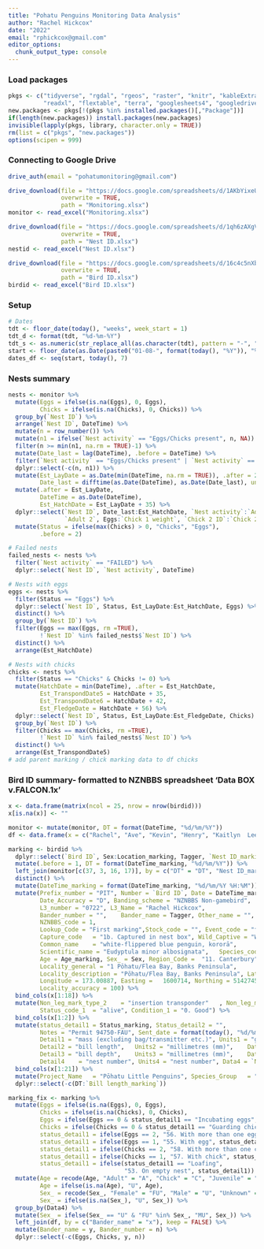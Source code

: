 ```yaml
---
title: "Pohatu Penguins Monitoring Data Analysis"
author: "Rachel Hickcox"
date: "2022"
email: "rphickcox@gmail.com"
editor_options: 
  chunk_output_type: console
---
```


### Load packages
```r
pkgs <- c("tidyverse", "rgdal", "rgeos", "raster", "knitr", "kableExtra", "broom", 
          "readxl", "flextable", "terra", "googlesheets4", "googledrive", "lubridate")
new.packages <- pkgs[!(pkgs %in% installed.packages()[,"Package"])]
if(length(new.packages)) install.packages(new.packages)
invisible(lapply(pkgs, library, character.only = TRUE))
rm(list = c("pkgs", "new.packages"))
options(scipen = 999)
```

### Connecting to Google Drive
```r
drive_auth(email = "pohatumonitoring@gmail.com")

drive_download(file = "https://docs.google.com/spreadsheets/d/1AKbYixeUF_LM8SEknA49wvnERDVeZFWEIAilM75m0nw", 
               overwrite = TRUE, 
               path = "Monitoring.xlsx")
monitor <- read_excel("Monitoring.xlsx")

drive_download(file = "https://docs.google.com/spreadsheets/d/1qh6zAXgVokfdx4WjjSls8qh4tAfEOL-bO3xg3CvRY44", 
               overwrite = TRUE,
               path = "Nest ID.xlsx")
nestid <- read_excel("Nest ID.xlsx")

drive_download(file = "https://docs.google.com/spreadsheets/d/16c4c5nXbz_PFf7iyN2DG7fExsi4P5uP-NSYAbCDX1rc", 
               overwrite = TRUE, 
               path = "Bird ID.xlsx")
birdid <- read_excel("Bird ID.xlsx")
```

### Setup
```r
# Dates
tdt <- floor_date(today(), "weeks", week_start = 1)
tdt_d <- format(tdt, "%d-%m-%Y")
tdt_s <- as.numeric(str_replace_all(as.character(tdt), pattern = "-", ""))
start <- floor_date(as.Date(paste0("01-08-", format(today(), "%Y")), "%d-%m-%Y"), "weeks", week_start = 1)
dates_df <- seq(start, today(), 7)
```

### Nests summary
```r
nests <- monitor %>%
  mutate(Eggs = ifelse(is.na(Eggs), 0, Eggs), 
         Chicks = ifelse(is.na(Chicks), 0, Chicks)) %>%  
  group_by(`Nest ID`) %>%
  arrange(`Nest ID`, DateTime) %>%
  mutate(n = row_number()) %>%
  mutate(n1 = ifelse(`Nest activity` == "Eggs/Chicks present", n, NA)) %>%
  filter(n >= min(n1, na.rm = TRUE)-1) %>%
  mutate(Date_last = lag(DateTime), .before = DateTime) %>%
  filter(`Nest activity` == "Eggs/Chicks present" | `Nest activity` == "FAILED") %>%
  dplyr::select(-c(n, n1)) %>%
  mutate(Est_LayDate = as.Date(min(DateTime, na.rm = TRUE)), .after = 2, 
         Date_last = difftime(as.Date(DateTime), as.Date(Date_last), units = "days")) %>%
  mutate(.after = Est_LayDate,
         DateTime = as.Date(DateTime), 
         Est_HatchDate = Est_LayDate + 35) %>% 
  dplyr::select(`Nest ID`, Date_last:Est_HatchDate, `Nest activity`:`Adult 1`, 
                `Adult 2`, Eggs:`Chick 1 weight`, `Chick 2 ID`:`Chick 2 weight`) %>%
  mutate(Status = ifelse(max(Chicks) > 0, "Chicks", "Eggs"), 
         .before = 2)

# Failed nests 
failed_nests <- nests %>%
  filter(`Nest activity` == "FAILED") %>%
  dplyr::select(`Nest ID`, `Nest activity`, DateTime)

# Nests with eggs
eggs <- nests %>% 
  filter(Status == "Eggs") %>% 
  dplyr::select(`Nest ID`, Status, Est_LayDate:Est_HatchDate, Eggs) %>% 
  distinct() %>% 
  group_by(`Nest ID`) %>% 
  filter(Eggs == max(Eggs, rm =TRUE), 
         !`Nest ID` %in% failed_nests$`Nest ID`) %>% 
  distinct() %>% 
  arrange(Est_HatchDate)

# Nests with chicks
chicks <- nests %>% 
  filter(Status == "Chicks" & Chicks != 0) %>% 
  mutate(HatchDate = min(DateTime), .after = Est_HatchDate, 
         Est_TranspondDate5 = HatchDate + 35,
         Est_TranspondDate6 = HatchDate + 42,
         Est_FledgeDate = HatchDate + 56) %>% 
  dplyr::select(`Nest ID`, Status, Est_LayDate:Est_FledgeDate, Chicks) %>% 
  group_by(`Nest ID`) %>% 
  filter(Chicks == max(Chicks, rm =TRUE), 
         !`Nest ID` %in% failed_nests$`Nest ID`) %>% 
  distinct() %>% 
  arrange(Est_TranspondDate5)
# add parent marking / chick marking data to df chicks
```

### Bird ID summary- formatted to NZNBBS spreadsheet 'Data BOX v.FALCON.1x'
```r
x <- data.frame(matrix(ncol = 25, nrow = nrow(birdid)))
x[is.na(x)] <- ""

monitor <- mutate(monitor, DT = format(DateTime, "%d/%m/%Y"))
df <- data.frame(x = c("Rachel", "Ave", "Kevin", "Henry", "Kaitlyn  Leeds", "Lucy Howell"), y = c("Rachel Hickcox", "Averil Parthonnaud", "Kevin Parthonnaud", "Henry Elsom", "Kaitlyn Leeds", "Lucy Howell"), n = c(0722, 0786, 1121, 0791, 1017, 1150))

marking <- birdid %>% 
  dplyr::select(`Bird ID`, Sex:Location_marking, Tagger, `Nest ID_marking`:`Bill length_marking`) %>% 
  mutate(.before = 1, DT = format(DateTime_marking, "%d/%m/%Y")) %>% 
  left_join(monitor[c(37, 3, 16, 17)], by = c("DT" = "DT", "Nest ID_marking" = "Nest ID")) %>% 
  distinct() %>% 
  mutate(DateTime_marking = format(DateTime_marking, "%d/%m/%Y %H:%M")) %>% 
  mutate(Prefix_number = "PIT", Number = `Bird ID`, Date = DateTime_marking, 
         Date_Accuracy = "D", Banding_scheme = "NZNBBS Non-gamebird",
         L3_number = "0722", L3_Name = "Rachel Hickcox", 
         Bander_number = "",	Bander_name = Tagger, Other_name = "", Other_contact = "",
         NZNBBS_code = 1,
         Lookup_Code = "First marking",Stock_code = "",	Event_code = "first-mark-in-hand",
         Capture_code	= "1b. Captured in nest box", Wild_Captive = "Wild",
         Common_name	= "white-flippered blue penguin, kororā",	
         Scientific_name = "Eudyptula minor albosignata",	Species_code = "016", 
         Age = Age_marking, Sex_ = Sex, Region_Code =  "11. Canterbury",
         Locality_general = "1 Pōhatu/Flea Bay, Banks Peninsula",
         Locality_description = "Pōhatu/Flea Bay, Banks Peninsula", Latitude =	-43.86838,	
         Longitude = 173.00887, Easting =	1600714, Northing =	5142745, Coordinate_system =	"WGS84", 
         Locality_accuracy = 100) %>% 
  bind_cols(x[1:18]) %>% 
  mutate(Non_leg_mark_type_2	= "insertion transponder"	, Non_leg_mark_id_2 = "*",
         Status_code_1	= "alive", Condition_1 = "0. Good") %>% 
  bind_cols(x[1:2]) %>% 
  mutate(status_detail1 = Status_marking, Status_detail2 = "",
         Notes = "Permit 94750-FAU", Sent_date = format(today(), "%d/%m/%Y %H:%M"), Moratorium	= "", 
         Detail1 = "mass (excluding bag/transmitter etc.)", Units1 = "grams (g)", Data1 = Weight_marking,
         Detail2 = "bill length",	Units2 = "millimetres (mm)",	Data2 =  `Bill length_marking`, 
         Detail3 = "bill depth",	Units3 = "millimetres (mm)",	Data3 =  `Bill depth_marking`, 
         Detail4	= "nest number", Units4	= "nest number", Data4 = `Nest ID_marking`) %>% 
  bind_cols(x[1:21]) %>% 
  mutate(Project_Name	= "Pōhatu Little Penguins", Species_Group	= "Penguins") %>% 
  dplyr::select(-c(DT:`Bill length_marking`))

marking_fix <- marking %>% 
  mutate(Eggs = ifelse(is.na(Eggs), 0, Eggs), 
         Chicks = ifelse(is.na(Chicks), 0, Chicks), 
         Eggs = ifelse(Eggs == 0 & status_detail1 == "Incubating eggs", 2, Eggs), 
         Chicks = ifelse(Chicks == 0 & status_detail1 == "Guarding chicks", 2, Chicks), 
         status_detail1 = ifelse(Eggs == 2, "56. With more than one egg", status_detail1),
         status_detail1 = ifelse(Eggs == 1, "55. With egg", status_detail1),
         status_detail1 = ifelse(Chicks == 2, "58. With more than one chick", status_detail1),
         status_detail1 = ifelse(Chicks == 1, "57. With chick", status_detail1),
         status_detail1 = ifelse(status_detail1 == "Loafing", 
                                 "53. On empty nest", status_detail1)) %>%  
  mutate(Age = recode(Age, "Adult" = "A", "Chick" = "C", "Juvenile" = "J", "Unknown" ="U"), 
         Age = ifelse(is.na(Age), "U", Age), 
         Sex_ = recode(Sex_, "Female" = "FU", "Male" = "U", "Unknown" = "U"),
         Sex_ = ifelse(is.na(Sex_), "U", Sex_)) %>% 
  group_by(Data4) %>% 
  mutate(Sex_ = ifelse(Sex_ == "U" & "FU" %in% Sex_, "MU", Sex_)) %>% 
  left_join(df, by = c("Bander_name" = "x"), keep = FALSE) %>% 
  mutate(Bander_name = y, Bander_number = n) %>% 
  dplyr::select(-c(Eggs, Chicks, y, n))

```
